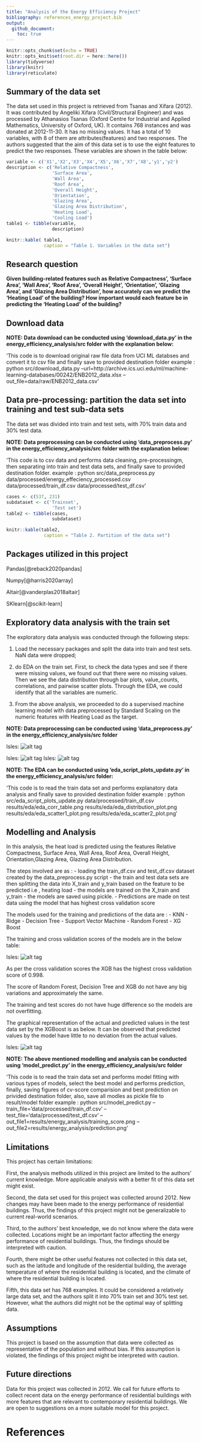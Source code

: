 ```yaml
---
title: "Analysis of the Energy Efficiency Project"
bibliography: references_energy_project.bib
output: 
  github_document:
    toc: true
---
```


```r
knitr::opts_chunk$set(echo = TRUE)
knitr::opts_knit$set(root.dir = here::here())
library(tidyverse)
library(knitr)
library(reticulate)

```

## Summary of the data set

The data set used in this project is retrieved from Tsanas and Xifara (2012). It was contributed by Angeliki Xifara (Civil/Structural Engineer) and was processed by Athanasios Tsanas (Oxford Centre for Industrial and Applied Mathematics, University of Oxford, UK). It contains 768 instances and was donated at 2012-11-30. It has no missing values. It has a total of 10 variables, with 8 of them are attributes(features) and two responses. The authors suggested that the aim of this data set is to use the eight features to predict the two responses. These variables are shown in the table below:

```r
variable <- c('X1','X2','X3','X4','X5','X6','X7','X8','y1','y2')
description <- c('Relative Compactness',
                 'Surface Area',
                 'Wall Area',
                 'Roof Area',
                 'Overall Height',
                 'Orientation',
                 'Glazing Area',
                 'Glazing Area Distribution',
                 'Heating Load',
                 'Cooling Load')
table1 <- tibble(variable,
                 description)

knitr::kable( table1, 
              caption = "Table 1. Variables in the data set")
```

## Research question

**Given building-related features such as Relative Compactness', 'Surface Area', 'Wall Area', 'Roof Area', 'Overall Height', 'Orientation', 'Glazing Area', and 'Glazing Area Distribution', how accurately can we predict the 'Heating Load' of the building? How important would each feature be in predicting the 'Heating Load' of the building?**

## Download data

**NOTE: Data download can be conducted using 'download_data.py' in the energy_efficiency_analysis/src folder with the explanation below:**

'This code is to download original raw file data from UCI ML databses and convert it to csv file and finally save to provided destination folder
example :
python src/download_data.py --url=http://archive.ics.uci.edu/ml/machine-learning-databases/00242/ENB2012_data.xlsx  --out_file=data/raw/ENB2012_data.csv'

## Data pre-processing: partition the data set into training and test sub-data sets

The data set was divided into train and test sets, with 70% train data and 30% test data.

**NOTE: Data preprocessing can be conducted using 'data_preprocess.py' in the energy_efficiency_analysis/src folder with the explanation below:**

'This code is to csv data and performs data cleaning, pre-processingm, then
separating into train and test data sets, and finally save to provided destination folder.
example :
python src/data_preprocess.py data/processed/energy_effeciency_processed.csv data/processed/train_df.csv data/processed/test_df.csv'

```r
cases <- c(537, 231)
subdataset <- c('Trainset',
                 'Test set')
table2 <- tibble(cases,
                 subdataset)

knitr::kable(table2, 
              caption = "Table 2. Partition of the data set")
```

## Packages utilized in this project
Pandas[@reback2020pandas]

Numpy[@harris2020array]

Altair[@vanderplas2018altair]

SKlearn[@scikit-learn]

## Exploratory data analysis with the train set

The exploratory data analysis was conducted through the following steps:

1. Load the necessary packages and split the data into train and test sets. NaN data were dropped;

2. do EDA on the train set. First, to check the data types and see if there were missing values, we found out that there were no missing values. Then we see the data distribution through bar plots, value_counts, correlations, and pairwise scatter plots. Through the EDA, we could identify that all the variables are numeric.

3. From the above analysis, we proceeded to do a supervised machine learning model with data preprocessed by Standard Scaling on the numeric features with Heating Load as the target.

**NOTE: Data preprocessing can be conducted using 'data_preprocess.py' in the energy_efficiency_analysis/src folder**

Isles:
![alt tag](../results/eda/eda_corr_table.png)

Isles:
![alt tag](../results/eda/eda_distribution_plot.png)
Isles:
![alt tag](../results/eda/eda_scatter1_plot.png)

**NOTE: The EDA can be conducted using 'eda_script_plots_update.py' in the energy_efficiency_analysis/src folder:**

'This code is to read the train data set and performs explanatory data analysis and finally save to provided destination folder
example :
python src/eda_script_plots_update.py data/processed/train_df.csv results/eda/eda_corr_table.png results/eda/eda_distribution_plot.png results/eda/eda_scatter1_plot.png results/eda/eda_scatter2_plot.png'

## Modelling and Analysis

In this analysis, the heat load is predicted using the features Relative Compactness, Surface Area, Wall Area, Roof Area, Overall Height, Orientation,Glazing Area, Glazing Area Distribution.

The steps involved are as :
 - loading the train_df.csv and test_df.csv dataset created by the data_preprocess.py script
 - the train and test data sets are then splitting the data into X_train and y_train based on the feature to be predicted i.e , heating load
 - the models are trained on the X_train and y_train 
 - the models are saved using pickle.
 - Predictions are made on test data using the model that has highest cross validation score 

The models used for the training and predictions of the data are :
- KNN
- Ridge
- Decision Tree
- Support Vector Machine
- Random Forest
- XG Boost

The training and cross validation scores of the models are in the below table:

Isles:
![alt tag](../results/energy_analysis/training_score.png)


As per the cross validation scores the XGB has the highest cross validation  score of 0.998. 
 
The score of Random Forest, Decision Tree and XGB do not have any big variations and approximately the same.
 
The training and test scores do not have  huge difference so the models are not overfitting. 

The graphical representation of the actual and predicted values in the test data set  by the XGBoost is as below. It can be observed that predicted values by the model have little to no deviation from the actual values. 

Isles:
![alt tag](../results/energy_analysis/prediction.png)

**NOTE: The above mentioned  modelling and analysis can be conducted using 'model_predict.py' in the energy_efficiency_analysis/src folder**

'This code is to read the train data set and performs model fitting with various types of models,
select the best model and performs prediction,
finally, saving figures of cv-score comparision and best prediction on privided destination folder,
also, save all modles as pickle file to result/model folder
example :
python src/model_predict.py --train_file='data/processed/train_df.csv' --test_file='data/processed/test_df.csv' --out_file1=results/energy_analysis/training_score.png --out_file2=results/energy_analysis/prediction.png'


## Limitations

This project has certain limitations:

First, the analysis methods utilized in this project are limited to the authors' current knowledge. More applicable analysis with a better fit of this data set might exist.

Second, the data set used for this project was collected around 2012. New changes may have been made to the energy performance of residential buildings. Thus, the findings of this project might not be generalizable to current real-world scenarios.

Third, to the authors' best knowledge, we do not know where the data were collected. Locations might be an important factor affecting the energy performance of residential buildings. Thus, the findings should be interpreted with caution.

Fourth, there might be other useful features not collected in this data set, such as the latitude and longitude of the residential building, the average temperature of where the residential building is located, and the climate of where the residential building is located. 

Fifth, this data set has 768 examples. It could be considered a relatively large data set, and the authors split it into 70% train set and 30% test set. However, what the authors did might not be the optimal way of splitting data.


## Assumptions

This project is based on the assumption that data were collected as representative of the population and without bias. If this assumption is violated, the findings of this project might be interpreted with caution.

## Future directions

Data for this project was collected in 2012. We call for future efforts to collect recent data on the energy performance of residential buildings with more features that are relevant to contemporary residential buildings. We are open to suggestions on a more suitable model for this project.

# References
